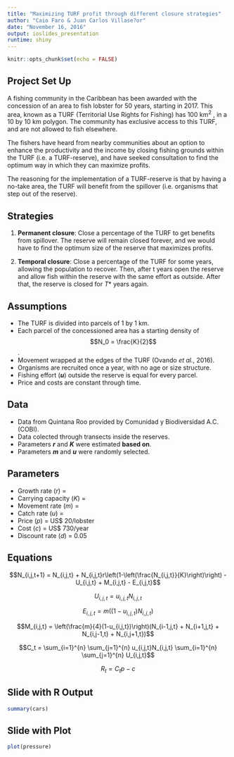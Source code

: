 ```yaml
---
title: "Maximizing TURF profit through different closure strategies"
author: "Caio Faro & Juan Carlos Villase?or"
date: "November 16, 2016"
output: ioslides_presentation
runtime: shiny
---
```


```r
knitr::opts_chunk$set(echo = FALSE)
```

## __Project Set Up__

A fishing community in the Caribbean has been awarded with the concession of an area to fish lobster for 50 years, starting in 2017. This area, known as a TURF (Territorial Use Rights for Fishing) has 100 km^2^ , in a 10 by 10 km polygon. The community has exclusive access to this TURF, and are not allowed to fish elsewhere. 

The fishers have heard from nearby communities about an option to enhance the productivity and the income by closing fishing grounds within the TURF (i.e. a TURF-reserve), and have seeked consultation to find the optimum way in which they can maximize profits.

The reasoning for the implementation of a TURF-reserve is that by having a no-take area, the TURF will benefit from the spillover (i.e. organisms that step out of the reserve).


## __Strategies__

1) __Permanent closure__: Close a percentage of the TURF to get benefits from spillover. The reserve will remain closed forever, and we would have to find the optimum size of the reserve that maximizes profits.

2) __Temporal closure__: Close a percentage of the TURF for some years, allowing the population to recover. Then, after t years open the reserve and allow fish within the reserve with the same effort as outside. After that, the reserve is closed for $T*$ years again.


## __Assumptions__

- The TURF is divided into parcels of 1 by 1 km.
- Each parcel of the concessioned area has a starting density of $$N_0 = \frac{K}{2}$$.
- Movement wrapped at the edges of the TURF (Ovando *et al.*, 2016).
- Organisms are recruited once a year, with no age or size structure.
- Fishing effort (__*u*__) outside the reserve is equal for every parcel.
- Price and costs are constant through time.


## __Data__

- Data from Quintana Roo provided by Comunidad y Biodiversidad A.C. (COBI).
- Data colected through transects inside the reserves.
- Parameters __*r*__ and __*K*__ were estimated __based on__.
- Parameters __*m*__ and __*u*__ were randomly selected.


## __Parameters__

- Growth rate ($r$) = 
- Carrying capacity ($K$) = 
- Movement rate ($m$) = 
- Catch rate ($u$) = 
- Price ($p$) = US$ 20/lobster
- Cost ($c$) = US$ 730/year
- Discount rate ($d$) = 0.05


## __Equations__

$$N_{i,j,t+1} = N_{i,j,t} + N_{i,j,t}r\left(1-\left(\frac{N_{i,j,t}}{K}\right)\right) - U_{i,j,t} + M_{i,j,t} - E_{i,j,t}$$

$$U_{i,j,t} = u_{i,j,t}N_{i,j,t}$$

$$E_{i,j,t} = m\left((1-u_{i,j,t})N_{i,j,t}\right)$$

$$M_{i,j,t} = \left(\frac{m}{4}(1-u_{i,j,t})\right)(N_{i-1,j,t} + N_{i+1,j,t} + N_{i,j-1,t} + N_{i,j+1,t})$$

$$C_t = \sum_{i=1}^{n} \sum_{j=1}^{n} u_{i,j,t}N_{i,j,t} \sum_{i=1}^{n} \sum_{j=1}^{n} U_{i,j,t}$$

$$R_t = C_tp-c$$


## Slide with R Output

```r
summary(cars)
```

## Slide with Plot

```r
plot(pressure)
```

